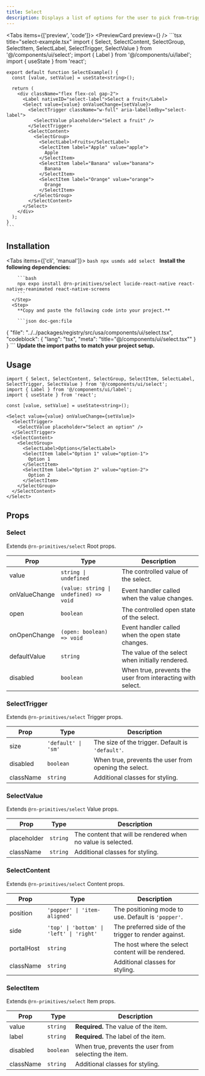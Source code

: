 ```yaml
---
title: Select
description: Displays a list of options for the user to pick from—triggered by a button.
---
```



<Tabs items={['preview', 'code']}>
  <Tab value="preview">
    <PreviewCard preview={<SelectPreview />} />
  </Tab>
  <Tab value="code">
    ```tsx title="select-example.tsx"
    import { Select, SelectContent, SelectGroup, SelectItem, SelectLabel, SelectTrigger, SelectValue } from '@/components/ui/select';
    import { Label } from '@/components/ui/label';
    import { useState } from 'react';

    export default function SelectExample() {
      const [value, setValue] = useState<string>();

      return (
        <div className="flex flex-col gap-2">
          <Label nativeID="select-label">Select a fruit</Label>
          <Select value={value} onValueChange={setValue}>
            <SelectTrigger className="w-full" aria-labelledby="select-label">
              <SelectValue placeholder="Select a fruit" />
            </SelectTrigger>
            <SelectContent>
              <SelectGroup>
                <SelectLabel>Fruits</SelectLabel>
                <SelectItem label="Apple" value="apple">
                  Apple
                </SelectItem>
                <SelectItem label="Banana" value="banana">
                  Banana
                </SelectItem>
                <SelectItem label="Orange" value="orange">
                  Orange
                </SelectItem>
              </SelectGroup>
            </SelectContent>
          </Select>
        </div>
      );
    }
    ```
  </Tab>
</Tabs>

## Installation

<Tabs items={['cli', 'manual']}>
  <Tab value="cli">
    ```bash
    npx usmds add select
    ```
  </Tab>
  <Tab value="manual">
    <Steps>
      <Step>
        **Install the following dependencies:**

        ```bash
        npx expo install @rn-primitives/select lucide-react-native react-native-reanimated react-native-screens
        ```
      </Step>
      <Step>
        **Copy and paste the following code into your project.**

        ```json doc-gen:file
{
  "file": "../../packages/registry/src/usa/components/ui/select.tsx",
  "codeblock": {
    "lang": "tsx",
    "meta": "title=\"@/components/ui/select.tsx\""
  }
}
        ```
      </Step>
      <Step>
        **Update the import paths to match your project setup.**
      </Step>
    </Steps>
  </Tab>
</Tabs>

## Usage

```tsx
import { Select, SelectContent, SelectGroup, SelectItem, SelectLabel, SelectTrigger, SelectValue } from '@/components/ui/select';
import { Label } from '@/components/ui/label';
import { useState } from 'react';

const [value, setValue] = useState<string>();

<Select value={value} onValueChange={setValue}>
  <SelectTrigger>
    <SelectValue placeholder="Select an option" />
  </SelectTrigger>
  <SelectContent>
    <SelectGroup>
      <SelectLabel>Options</SelectLabel>
      <SelectItem label="Option 1" value="option-1">
        Option 1
      </SelectItem>
      <SelectItem label="Option 2" value="option-2">
        Option 2
      </SelectItem>
    </SelectGroup>
  </SelectContent>
</Select>
```

## Props

### Select

Extends `@rn-primitives/select` Root props.

| Prop | Type | Description |
|------|------|-------------|
| value | `string \| undefined` | The controlled value of the select. |
| onValueChange | `(value: string \| undefined) => void` | Event handler called when the value changes. |
| open | `boolean` | The controlled open state of the select. |
| onOpenChange | `(open: boolean) => void` | Event handler called when the open state changes. |
| defaultValue | `string` | The value of the select when initially rendered. |
| disabled | `boolean` | When true, prevents the user from interacting with select. |

### SelectTrigger

Extends `@rn-primitives/select` Trigger props.

| Prop | Type | Description |
|------|------|-------------|
| size | `'default' \| 'sm'` | The size of the trigger. Default is `'default'`. |
| disabled | `boolean` | When true, prevents the user from opening the select. |
| className | `string` | Additional classes for styling. |

### SelectValue

Extends `@rn-primitives/select` Value props.

| Prop | Type | Description |
|------|------|-------------|
| placeholder | `string` | The content that will be rendered when no value is selected. |
| className | `string` | Additional classes for styling. |

### SelectContent

Extends `@rn-primitives/select` Content props.

| Prop | Type | Description |
|------|------|-------------|
| position | `'popper' \| 'item-aligned'` | The positioning mode to use. Default is `'popper'`. |
| side | `'top' \| 'bottom' \| 'left' \| 'right'` | The preferred side of the trigger to render against. |
| portalHost | `string` | The host where the select content will be rendered. |
| className | `string` | Additional classes for styling. |

### SelectItem

Extends `@rn-primitives/select` Item props.

| Prop | Type | Description |
|------|------|-------------|
| value | `string` | **Required.** The value of the item. |
| label | `string` | **Required.** The label of the item. |
| disabled | `boolean` | When true, prevents the user from selecting the item. |
| className | `string` | Additional classes for styling. |

